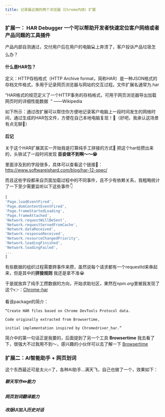 ```yaml
---
title: 记录最近做的两个浏览器（Chrome内核）扩展
---
```



### 扩展一： HAR Debugger 一个可以帮助开发者快速定位客户网络或者产品问题的工具插件

产品内部自测通过，交付用户后在用户的电脑💻上奔溃了，客户投诉产品垃圾怎么办？

#### 什么是HAR包？

定义：HTTP存档格式（HTTP Archive format，简称HAR）是一种JSON格式的存档文件格式，多用于记录网页浏览器与网站的交互过程。文件扩展名通常为.har

“HAR格式的规范定义了一个HTTP事务的存档格式，可用于网页浏览器导出加载网页时的详细性能数据  ”									——Wikipedia

如下所示：通过改扩展可以帮住你方便地记录客户电脑上一段时间发生的网络时间，通过生成的HAR包文件，方便在自己本地电脑复现！🥸（好吧，我承认这场景有点无聊🥱）
<HarDemo></HarDemo>

#### 后记

关于这个HAR扩展其实一开始我是打算纯手工拼接的方式👋 把这个har给攒出来的，头铁试了一段时间发现 **臣妾做不到啊～～😭**

里面涉及到的字段很多，具体可以查看这个链接🔗： http://www.softwareishard.com/blog/har-12-spec/

而且这些字段都来自页面加载过程中的不同事件，且不少有依赖关系，我粗略统计了一下至少需要监听以下这些事件👇
```js
[
'Page.loadEventFired',
'Page.domContentEventFired',
'Page.frameStartedLoading',
'Page.frameAttached',
'Network.requestWillBeSent',
'Network.requestServedFromCache',
'Network.dataReceived',
'Network.responseReceived',
'Network.resourceChangedPriority',
'Network.loadingFinished',
'Network.loadingFailed',
...
]
```
有些数据的组织过程需要跨事件来攒，虽然说每个请求都有一个requestId来串起来，但是其中的**拼接规则** 我还是拿不准😭

于是就放弃了纯手工攒数据的方向，开始求助社区，果然在*npm.org*里被我发现了这个👉：[Chrome-har](https://www.npmjs.com/package/chrome-har)

看该package的简介：

    “Create HAR files based on Chrome DevTools Protocol data.

    Code originally extracted from Browsertime,

    initial implementation inspired by Chromedriver_har.”

简介中的第一句话正是我要的，后面提到了另一个工具 **Browsertime** 我去看了下，很强大不过我用不到～，感兴趣的小伙伴可以去了解一下 [Browsertime](https://github.com/sitespeedio/browsertime)



### 扩展二：AI智能助手 + 网页划词

这个东西最近可是太火🔥了，各种AI助手...满天飞，自己也做了一个，效果如下：


##### 聊天写作✏️能力

<Chat></Chat>


##### 网页划词翻译能力

<Write></Write>

##### 改版UI加入历史对话

<Gpt></Gpt>



